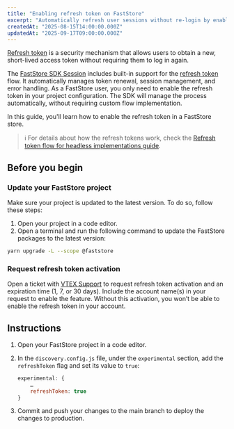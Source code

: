 ```yaml
---
title: "Enabling refresh token on FastStore"
excerpt: "Automatically refresh user sessions without re-login by enabling the refresh token flow in your FastStore project."
createdAt: "2025-08-15T14:00:00.000Z"
updatedAt: "2025-09-17T09:00:00.000Z"
---
```


[Refresh token](https://developers.vtex.com/docs/guides/refresh-token-flow-for-headless-implementations) is a security mechanism that allows users to obtain a new, short-lived access token without requiring them to log in again.

The [FastStore SDK Session](https://developers.vtex.com/docs/guides/faststore/sdk-overview#session) includes built-in support for the [refresh token](https://developers.vtex.com/docs/guides/refresh-token-flow-for-headless-implementations) flow. It automatically manages token renewal, session management, and error handling.
As a FastStore user, you only need to enable the refresh token in your project configuration. The SDK will manage the process automatically, without requiring custom flow implementation.

In this guide, you'll learn how to enable the refresh token in a FastStore store.

> ℹ️ For details about how the refresh tokens work, check the [Refresh token flow for headless implementations guide](https://developers.vtex.com/docs/guides/refresh-token-flow-for-headless-implementations).

## Before you begin

<Steps>

### Update your FastStore project

Make sure your project is updated to the latest version. To do so, follow these steps:

1. Open your project in a code editor.
2. Open a terminal and run the following command to update the FastStore packages to the latest version:

```bash
yarn upgrade -L --scope @faststore
```

### Request refresh token activation

Open a ticket with [VTEX Support](https://help.vtex.com/en/support) to request refresh token activation and an expiration time (1, 7, or 30 days). Include the account name(s) in your request to enable the feature. Without this activation, you won’t be able to enable the refresh token in your account.

</Steps>

## Instructions

1. Open your FastStore project in a code editor.
2. In the `discovery.config.js` file, under the `experimental` section, add the `refreshToken` flag and set its value to `true`:


    ```js discovery.config.js
    experimental: {
        …
        refreshToken: true
    }
    ```

3. Commit and push your changes to the main branch to deploy the changes to production.
